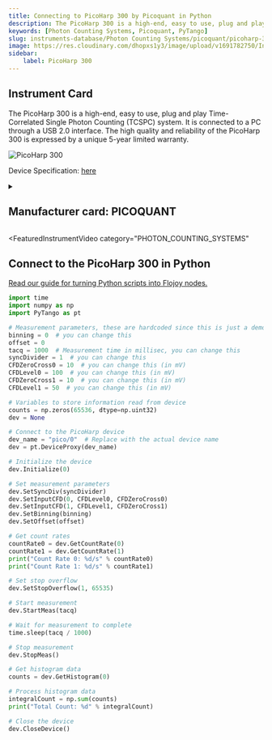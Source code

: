 ```yaml
---
title: Connecting to PicoHarp 300 by Picoquant in Python
description: The PicoHarp 300 is a high-end, easy to use, plug and play Time-Correlated Single Photon Counting (TCSPC) system. It is connected to a PC through a USB 2.0 interface. The high quality and reliability of the PicoHarp 300 is expressed by a unique 5-year limited warranty.
keywords: [Photon Counting Systems, Picoquant, PyTango] 
slug: instruments-database/Photon Counting Systems/picoquant/picoharp-300 
image: https://res.cloudinary.com/dhopxs1y3/image/upload/v1691782750/Instruments/Photon%20Counting%20System/Singlequantum/Singlequantum.jpg
sidebar:
    label: PicoHarp 300 
---
```



## Instrument Card

The PicoHarp 300 is a high-end, easy to use, plug and play Time-Correlated Single Photon Counting (TCSPC) system. It is connected to a PC through a USB 2.0 interface. The high quality and reliability of the PicoHarp 300 is expressed by a unique 5-year limited warranty.



![PicoHarp 300](https://res.cloudinary.com/dhopxs1y3/image/upload/v1691782750/Instruments/Photon%20Counting%20System/Singlequantum/Singlequantum.jpg)

Device Specification: [here](https://www.picoquant.com/images/uploads/downloads/7304-picoharp300.pdf)

<details style={{ marginTop: "15px"}}>
<summary><h2 style={{display:'inline'}}>Manufacturer card: PICOQUANT</h2></summary>

![PICOQUANT](https://res.cloudinary.com/dhopxs1y3/image/upload/v1692125981/Instruments/Vendor%20Logos/PicoQuant.png)

The PicoQuant group was founded in 1996 to develop robust, compact, and easy to use time-resolved instrumentation and systems. Since April 2008 sales and support in North America is handled by PicoQuant Photonics North America Inc. In January 2010, the PicoQuant group was extended by PicoQuant Innovations, which was founded to support the increasing activities in the field of teaching, customer support, and event organization.

- Headquarters: Berlin, Germany
- Yearly Revenue (millions, USD): 14.7
- Vendor Website: [here](https://www.picoquant.com/)

</details>


<FeaturedInstrumentVideo
  category="PHOTON_COUNTING_SYSTEMS"
></FeaturedInstrumentVideo>

## Connect to the PicoHarp 300 in Python

[Read our guide for turning Python scripts into Flojoy nodes.](https://docs.flojoy.ai/contribution/blocks/custom-flojoy-block/)



<Tabs>
<TabItem value="Flojoy" label="Flojoy" className="flojoy-instrument-tabs">

<SectionsCard category="PHOTON_COUNTING_SYSTEMS" manufacturer="Picoquant"></SectionsCard>

</TabItem>
<TabItem value="PyTango" label="PyTango">

```python
import time
import numpy as np
import PyTango as pt

# Measurement parameters, these are hardcoded since this is just a demo
binning = 0  # you can change this
offset = 0
tacq = 1000  # Measurement time in millisec, you can change this
syncDivider = 1  # you can change this
CFDZeroCross0 = 10  # you can change this (in mV)
CFDLevel0 = 100  # you can change this (in mV)
CFDZeroCross1 = 10  # you can change this (in mV)
CFDLevel1 = 50  # you can change this (in mV)

# Variables to store information read from device
counts = np.zeros(65536, dtype=np.uint32)
dev = None

# Connect to the PicoHarp device
dev_name = "pico/0"  # Replace with the actual device name
dev = pt.DeviceProxy(dev_name)

# Initialize the device
dev.Initialize(0)

# Set measurement parameters
dev.SetSyncDiv(syncDivider)
dev.SetInputCFD(0, CFDLevel0, CFDZeroCross0)
dev.SetInputCFD(1, CFDLevel1, CFDZeroCross1)
dev.SetBinning(binning)
dev.SetOffset(offset)

# Get count rates
countRate0 = dev.GetCountRate(0)
countRate1 = dev.GetCountRate(1)
print("Count Rate 0: %d/s" % countRate0)
print("Count Rate 1: %d/s" % countRate1)

# Set stop overflow
dev.SetStopOverflow(1, 65535)

# Start measurement
dev.StartMeas(tacq)

# Wait for measurement to complete
time.sleep(tacq / 1000)

# Stop measurement
dev.StopMeas()

# Get histogram data
counts = dev.GetHistogram(0)

# Process histogram data
integralCount = np.sum(counts)
print("Total Count: %d" % integralCount)

# Close the device
dev.CloseDevice()
```

</TabItem>
</Tabs>
